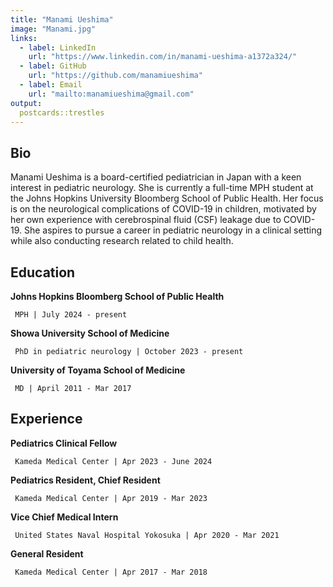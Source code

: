 ```yaml
---
title: "Manami Ueshima"
image: "Manami.jpg"
links:
  - label: LinkedIn
    url: "https://www.linkedin.com/in/manami-ueshima-a1372a324/"
  - label: GitHub
    url: "https://github.com/manamiueshima"
  - label: Email
    url: "mailto:manamiueshima@gmail.com"
output:
  postcards::trestles
---
```

 
## Bio

Manami Ueshima is a board-certified pediatrician in Japan with a keen interest in pediatric neurology. She is currently a full-time MPH student at the Johns Hopkins University Bloomberg School of Public Health. Her focus is on the neurological complications of COVID-19 in children, motivated by her own experience with cerebrospinal fluid (CSF) leakage due to COVID-19. She aspires to pursue a career in pediatric neurology in a clinical setting while also conducting research related to child health.

## Education

**Johns Hopkins Bloomberg School of Public Health** 

     MPH | July 2024 - present

**Showa University School of Medicine**

     PhD in pediatric neurology | October 2023 - present

**University of Toyama School of Medicine**

     MD | April 2011 - Mar 2017

## Experience

**Pediatrics Clinical Fellow** 

     Kameda Medical Center | Apr 2023 - June 2024

**Pediatrics Resident, Chief Resident** 

     Kameda Medical Center | Apr 2019 - Mar 2023

**Vice Chief Medical Intern**

     United States Naval Hospital Yokosuka | Apr 2020 - Mar 2021

**General Resident** 

     Kameda Medical Center | Apr 2017 - Mar 2018


